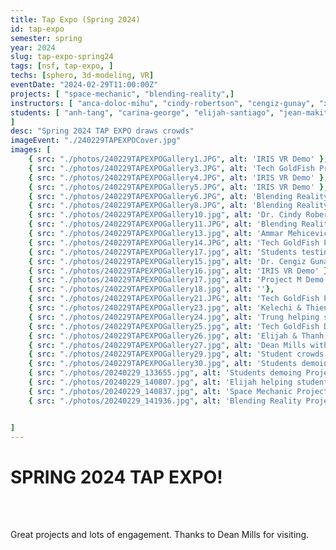 ```yaml
---
title: Tap Expo (Spring 2024)
id: tap-expo
semester: spring
year: 2024
slug: tap-expo-spring24
tags: [nsf, tap-expo, ]
techs: [sphero, 3d-modeling, VR]
eventDate: "2024-02-29T11:00:00Z"
projects: [ "space-mechanic", "blending-reality",]
instructors: [ "anca-doloc-mihu", "cindy-robertson", "cengiz-gunay", "xin-xu", "wei-jin",]
students: [ "anh-tang", "carina-george", "elijah-santiago", "jean-makita-mbama", "julissa-v-ramos", "kelechi-ariwodo", "thanh-tran", "trung-dao", "thien-nghi-duong",
]
desc: "Spring 2024 TAP EXPO draws crowds"
imageEvent: "./240229TAPEXPOCover.jpg"
images: [ 
    { src: "./photos/240229TAPEXPOGallery1.JPG", alt: 'IRIS VR Demo' },
    { src: "./photos/240229TAPEXPOGallery3.JPG", alt: 'Tech GoldFish Project demo'},
    { src: "./photos/240229TAPEXPOGallery4.JPG", alt: 'IRIS VR Demo' },
    { src: "./photos/240229TAPEXPOGallery5.JPG", alt: 'IRIS VR Demo' },
    { src: "./photos/240229TAPEXPOGallery6.JPG", alt: 'Blending Reality Project demo'},
    { src: "./photos/240229TAPEXPOGallery8.JPG", alt: 'Blending Reality Project discussion with Dr. Xin Xu'},
    { src: "./photos/240229TAPEXPOGallery10.jpg", alt: 'Dr. Cindy Robertson demoing Makey-makey project'},
    { src: "./photos/240229TAPEXPOGallery11.JPG", alt: 'Blending Reality Project demo'},
    { src: "./photos/240229TAPEXPOGallery13.jpg", alt: 'Ammar Mehicevic, Kevin Rubio & Dr. Cengiz Gunay on the TAP Expo Panel '},
    { src: "./photos/240229TAPEXPOGallery14.JPG", alt: 'Tech GoldFish Project demo'},
    { src: "./photos/240229TAPEXPOGallery17.jpg", alt: 'Students testing out project M' },
    { src: "./photos/240229TAPEXPOGallery15.jpg", alt: 'Dr. Cengiz Gunay on Tap Expo Panel' },
    { src: "./photos/240229TAPEXPOGallery16.jpg", alt: 'IRIS VR Demo' },
    { src: "./photos/240229TAPEXPOGallery17.jpg", alt: 'Project M Demo'},
    { src: "./photos/240229TAPEXPOGallery18.jpg", alt: ''},
    { src: "./photos/240229TAPEXPOGallery21.JPG", alt: 'Tech GoldFish Project demo'},
    { src: "./photos/240229TAPEXPOGallery23.jpg", alt: 'Kelechi & Thien helping students with Blending Reality demo'},
    { src: "./photos/240229TAPEXPOGallery24.jpg", alt: 'Trung helping student with Virtual reality project demo'},
    { src: "./photos/240229TAPEXPOGallery25.jpg", alt: 'Tech GoldFish Demo'},
    { src: "./photos/240229TAPEXPOGallery26.jpg", alt: 'Elijah & Thanh helping student with Project M'},
    { src: "./photos/240229TAPEXPOGallery27.jpg", alt: 'Dean Mills with Yagmur (Rain), Vincent & David for their Tech GoldFish Robotics Demo'},
    { src: "./photos/240229TAPEXPOGallery29.jpg", alt: 'Student crowds at Tap Expo Spring 24'},       
    { src: "./photos/240229TAPEXPOGallery30.jpg", alt: 'Students demoing '},
    { src: "./photos/20240229_133655.jpg", alt: 'Students demoing Project M'},
    { src: "./photos/20240229_140807.jpg", alt: 'Elijah helping student with Project M'},
    { src: "./photos/20240229_140837.jpg", alt: 'Space Mechanic Project Demo'},
    { src: "./photos/20240229_141936.jpg", alt: 'Blending Reality Project demo'},


]
---
```




# SPRING 2024 TAP EXPO!
<br>
<Photo src={fall24Expo.src} alt="Student Crowds at Spring 2024 Tap Expo"/>  
</br>

<p>
Great projects and lots of engagement. Thanks to Dean Mills for visiting.
</p>



